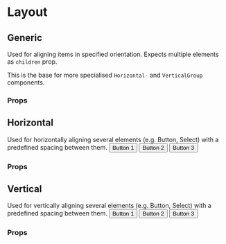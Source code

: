 
# Layout

## Generic

Used for aligning items in specified orientation. Expects multiple elements as `children` prop.

This is the base for more specialised `Horizontal-` and `VerticalGroup` components.

### Props
<Props of={Layout} />

## Horizontal

Used for horizontally aligning several elements (e.g. Button, Select) with a predefined spacing between them.
<Preview>
    <HorizontalGroup>
      <Button>Button 1</Button>
      <Button>Button 2</Button>
      <Button>Button 3</Button>
    </HorizontalGroup>
 </Preview>

 <Preview>
   <HorizontalGroup>
     <Forms.Field>
       <Forms.Input placeholder="input 1" />
     </Forms.Field>
     <Forms.Field>
       <Forms.Input placeholder="input 2" />
     </Forms.Field>
     <Forms.Field>
       <Forms.Input placeholder="input 3" />
     </Forms.Field>
   </HorizontalGroup>
 </Preview>


### Props
<Props of={HorizontalGroup} />


## Vertical

Used for vertically aligning several elements (e.g. Button, Select) with a predefined spacing between them.
<Preview>
    <VerticalGroup>
      <Button>Button 1</Button>
      <Button>Button 2</Button>
      <Button>Button 3</Button>
    </VerticalGroup>
 </Preview>

 <Preview>
   <VerticalGroup justify='center'>
     <Forms.Field>
       <Forms.Input placeholder="input 1" />
     </Forms.Field>
     <Forms.Field>
       <Forms.Input placeholder="input 2" />
     </Forms.Field>
     <Forms.Field>
       <Forms.Input placeholder="input 3" />
     </Forms.Field>
   </VerticalGroup>
 </Preview>


### Props
<Props of={VerticalGroup} />
